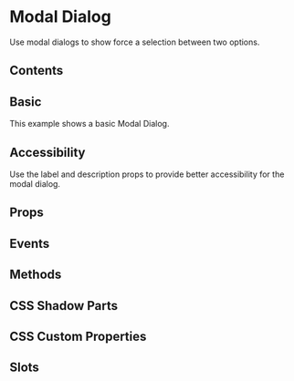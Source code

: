 # Modal Dialog

Use modal dialogs to show force a selection between two options.

## Contents

## Basic

This example shows a basic Modal Dialog.


<Basic />

## Accessibility

Use the label and description props to provide better accessibility for the modal dialog.

## Props


<Props />

## Events


<Events />

## Methods


<Methods />

## CSS Shadow Parts


<Parts />

## CSS Custom Properties


<CustomProps />

## Slots


<Slots />
